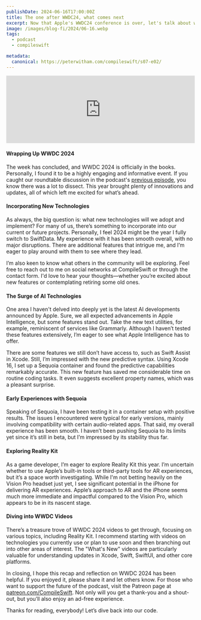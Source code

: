 ```yaml
---
publishDate: 2024-06-16T17:00:00Z
title: The one after WWDC24, what comes next
excerpt: Now that Apple's WWDC24 conference is over, let's talk about what comes next and plan for the fall.
image: /images/blog-fi/2024/06-16.webp
tags:
  - podcast
  - compileswift

metadata:
  canonical: https://peterwitham.com/compileswift/s07-e02/
---
```


<Player/>

<iframe width="100%" height="180" frameborder="no" scrolling="no" seamless="" src="https://share.transistor.fm/e/2617a237"></iframe>

#### Wrapping Up WWDC 2024

The week has concluded, and WWDC 2024 is officially in the books. Personally, I found it to be a highly engaging and informative event. If you caught our roundtable discussion in the podcast's [previous episode](/2024/compileswift/s07-e01), you know there was a lot to dissect. This year brought plenty of innovations and updates, all of which left me excited for what’s ahead.

#### Incorporating New Technologies

As always, the big question is: what new technologies will we adopt and implement? For many of us, there’s something to incorporate into our current or future projects. Personally, I feel 2024 might be the year I fully switch to SwiftData. My experience with it has been smooth overall, with no major disruptions. There are additional features that intrigue me, and I’m eager to play around with them to see where they lead.

I’m also keen to know what others in the community will be exploring. Feel free to reach out to me on social networks at CompileSwift or through the contact form. I'd love to hear your thoughts—whether you’re excited about new features or contemplating retiring some old ones.

#### The Surge of AI Technologies

One area I haven't delved into deeply yet is the latest AI developments announced by Apple. Sure, we all expected advancements in Apple Intelligence, but some features stand out. Take the new text utilities, for example, reminiscent of services like Grammarly. Although I haven’t tested these features extensively, I’m eager to see what Apple Intelligence has to offer.

There are some features we still don’t have access to, such as Swift Assist in Xcode. Still, I’m impressed with the new predictive syntax. Using Xcode 16, I set up a Sequoia container and found the predictive capabilities remarkably accurate. This new feature has saved me considerable time on routine coding tasks. It even suggests excellent property names, which was a pleasant surprise.

#### Early Experiences with Sequoia

Speaking of Sequoia, I have been testing it in a container setup with positive results. The issues I encountered were typical for early versions, mainly involving compatibility with certain audio-related apps. That said, my overall experience has been smooth. I haven’t been pushing Sequoia to its limits yet since it’s still in beta, but I’m impressed by its stability thus far.

#### Exploring Reality Kit

As a game developer, I’m eager to explore Reality Kit this year. I’m uncertain whether to use Apple’s built-in tools or third-party tools for AR experiences, but it’s a space worth investigating. While I'm not betting heavily on the Vision Pro headset just yet, I see significant potential in the iPhone for delivering AR experiences. Apple’s approach to AR and the iPhone seems much more immediate and impactful compared to the Vision Pro, which appears to be in its nascent stage.

#### Diving into WWDC Videos

There’s a treasure trove of WWDC 2024 videos to get through, focusing on various topics, including Reality Kit. I recommend starting with videos on technologies you currently use or plan to use soon and then branching out into other areas of interest. The "What's New" videos are particularly valuable for understanding updates in Xcode, Swift, SwiftUI, and other core platforms.

In closing, I hope this recap and reflection on WWDC 2024 has been helpful. If you enjoyed it, please share it and let others know. For those who want to support the future of the podcast, visit the Patreon page at [patreon.com/CompileSwift](https://www.patreon.com/CompileSwift). Not only will you get a thank-you and a shout-out, but you’ll also enjoy an ad-free experience.

Thanks for reading, everybody! Let’s dive back into our code.